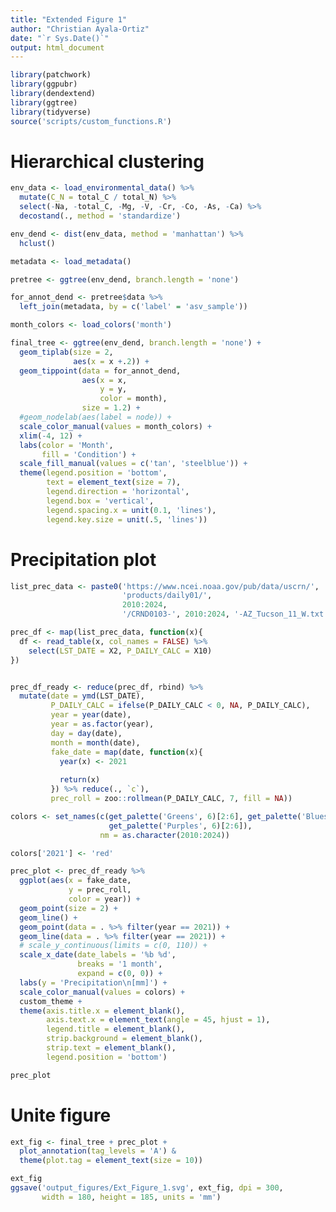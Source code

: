 ```yaml
---
title: "Extended Figure 1"
author: "Christian Ayala-Ortiz"
date: "`r Sys.Date()`"
output: html_document
---
```


```r
library(patchwork)
library(ggpubr)
library(dendextend)
library(ggtree)
library(tidyverse)
source('scripts/custom_functions.R')
```

# Hierarchical clustering

```r
env_data <- load_environmental_data() %>% 
  mutate(C_N = total_C / total_N) %>% 
  select(-Na, -total_C, -Mg, -V, -Cr, -Co, -As, -Ca) %>% 
  decostand(., method = 'standardize')

env_dend <- dist(env_data, method = 'manhattan') %>% 
  hclust() 

metadata <- load_metadata()

pretree <- ggtree(env_dend, branch.length = 'none')

for_annot_dend <- pretree$data %>% 
  left_join(metadata, by = c('label' = 'asv_sample'))

month_colors <- load_colors('month')

final_tree <- ggtree(env_dend, branch.length = 'none') +
  geom_tiplab(size = 2,
              aes(x = x +.2)) +
  geom_tippoint(data = for_annot_dend,
                aes(x = x,
                    y = y,
                    color = month),
                size = 1.2) +
  #geom_nodelab(aes(label = node)) +
  scale_color_manual(values = month_colors) +
  xlim(-4, 12) +
  labs(color = 'Month',
       fill = 'Condition') +
  scale_fill_manual(values = c('tan', 'steelblue')) +
  theme(legend.position = 'bottom',
        text = element_text(size = 7),
        legend.direction = 'horizontal',
        legend.box = 'vertical',
        legend.spacing.x = unit(0.1, 'lines'),
        legend.key.size = unit(.5, 'lines'))
```

# Precipitation plot

```r
list_prec_data <- paste0('https://www.ncei.noaa.gov/pub/data/uscrn/',
                         'products/daily01/',
                         2010:2024, 
                         '/CRND0103-', 2010:2024, '-AZ_Tucson_11_W.txt')

prec_df <- map(list_prec_data, function(x){
  df <- read_table(x, col_names = FALSE) %>% 
    select(LST_DATE = X2, P_DAILY_CALC = X10)
})


prec_df_ready <- reduce(prec_df, rbind) %>% 
  mutate(date = ymd(LST_DATE),
         P_DAILY_CALC = ifelse(P_DAILY_CALC < 0, NA, P_DAILY_CALC),
         year = year(date),
         year = as.factor(year),
         day = day(date),
         month = month(date),
         fake_date = map(date, function(x){
           year(x) <- 2021
           
           return(x)
         }) %>% reduce(., `c`),
         prec_roll = zoo::rollmean(P_DAILY_CALC, 7, fill = NA)) 

colors <- set_names(c(get_palette('Greens', 6)[2:6], get_palette('Blues', 6)[2:6],
                      get_palette('Purples', 6)[2:6]),
                    nm = as.character(2010:2024))

colors['2021'] <- 'red'

prec_plot <- prec_df_ready %>% 
  ggplot(aes(x = fake_date, 
             y = prec_roll,
             color = year)) +
  geom_point(size = 2) +
  geom_line() +
  geom_point(data = . %>% filter(year == 2021)) +
  geom_line(data = . %>% filter(year == 2021)) +
  # scale_y_continuous(limits = c(0, 110)) +
  scale_x_date(date_labels = '%b %d',
               breaks = '1 month',
               expand = c(0, 0)) +
  labs(y = 'Precipitation\n[mm]') +
  scale_color_manual(values = colors) +
  custom_theme +
  theme(axis.title.x = element_blank(),
        axis.text.x = element_text(angle = 45, hjust = 1),
        legend.title = element_blank(),
        strip.background = element_blank(),
        strip.text = element_blank(),
        legend.position = 'bottom') 

prec_plot
```


# Unite figure

```r
ext_fig <- final_tree + prec_plot +
  plot_annotation(tag_levels = 'A') &
  theme(plot.tag = element_text(size = 10))

ext_fig
ggsave('output_figures/Ext_Figure_1.svg', ext_fig, dpi = 300,
       width = 180, height = 185, units = 'mm')
```





